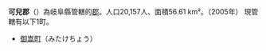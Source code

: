 {{unreferenced|time=2017-03-04T00:44:30+00:00}}
{{日本郡|
郡=可兒郡|
日文原名=可児郡|
平假名=かにぐん|
羅馬字拼音=Kani-gun|
都道府縣=岐阜縣|
支廳=|
町=1|
村=|
經度=|
緯度=|
地圖=[[File:Mitake_in_Gifu_Prefecture.png|250px]]|
}}
'''可兒郡'''（{{jpn|j=可児郡|hg=かにぐん|rm=Kani gun|f=y}}）為岐阜縣管轄的[[郡|郡]]。人口20,157人、面積56.61 km²。（2005年）
現管轄有以下1町。

*[[御嵩町|御嵩町]]（みたけちょう）

{{美濃國的郡}}
{{岐阜縣}}{{Authority control}}